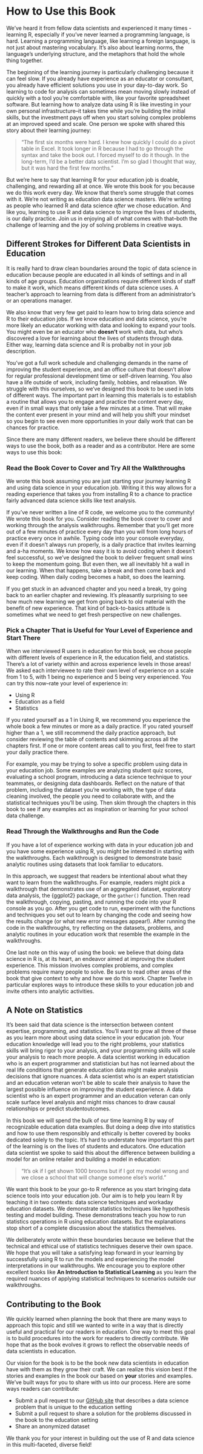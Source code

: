 # How to Use this Book

We've heard it from fellow data scientists and experienced it many times - learning R, especially if you've never learned a programming language, is hard. Learning a programming language, like learning a foreign language, is not just about mastering vocabulary. It's also about learning norms, the language's underlying structure, and the metaphors that hold the whole thing together.

The beginning of the learning journey is particularly challenging because it can feel slow. If you already have experience as an educator or consultant, you already have efficient solutions you use in your day-to-day work. So learning to code for analysis can sometimes mean moving slowly instead of quickly with a tool you're comfortable with, like your favorite spreadsheet software. But learning how to analyze data using R is like investing in your own personal infrastructure--it takes time while you're building the initial skills, but the investment pays off when you start solving complex problems at an improved speed and scale. One person we spoke with shared this story about their learning journey: 

>"The first six months were hard. I knew how quickly I could do a pivot table in Excel. It took longer in R because I had to go through the syntax and take the book out. I forced myself to do it though. In the long-term, I'd be a better data scientist. I'm so glad I thought that way, but it was hard the first few months."

But we're here to say that learning R for your education job is doable, challenging, and rewarding all at once. We wrote this book for you because we do this work every day. We know that there's some struggle that comes with it. We're not writing as education data science masters. We're writing as people who learned R and data science *after* we chose education. And like you, learning to use R and data science to improve the lives of students, is our daily practice. Join us in enjoying all of what comes with that--both the challenge of learning and the joy of solving problems in creative ways.

## Different Strokes for Different Data Scientists in Education

It is really hard to draw clean boundaries around the topic of data science in education because people are educated in all kinds of settings and in all kinds of age groups. Education organizations require different kinds of staff to make it work, which means different kinds of data science uses. A teacher's approach to learning from data is different from an administrator's or an operations manager.

We also know that very few get paid to learn how to bring data science and R to their education jobs. If we know education and data science, you're more likely an educator working with data and looking to expand your tools. You might even be an educator who **doesn't** work with data, but who's discovered a love for learning about the lives of students through data. Either way, learning data science and R is probalby not in your job description.

You've got a full work schedule and challenging demands in the name of improving the student experience, and an office culture that doesn't allow for regular professional development time or self-driven learning. You also have a life outside of work, including family, hobbies, and relaxation. We struggle with this ourselves, so we've designed this book to be used in lots of different ways. The important part in learning this materials is to establish a routine that allows you to engage and practice the content every day, even if in small ways that only take a few minutes at a time. That will make the content ever present in your mind and will help you shift your mindset so you begin to see even more opportunities in your daily work that can be chances for practice. 

Since there are many different readers, we believe there should be 
different ways to use the book, both as a reader and as a contributor. Here are some ways to use this book:   

### Read the Book Cover to Cover and Try All the Walkthroughs 

We wrote this book assuming you are just starting your journey learning R and using data science in your education job. Writing it this way allows for a reading experience that takes you from installing R to a chance to practice fairly advanced data science skills like text analysis. 

If you've never written a line of R code, we welcome you to the community! We wrote this book for you. Consider reading the book cover to cover and working through the analysis walkthroughs. Remember that you'll get more out of a few minutes of practice every day than you will from long hours of practice every once in awhile. Typing code into your console everyday, even if it doesn't always run properly, is a daily practice that invites learning and a-ha moments. We know how easy it is to avoid coding when it doesn't feel successful, so we've designed the book to deliver frequent small wins to keep the momentum going. But even then, we all inevitably hit a wall in our learning. When that happens, take a break and then come back and keep coding. When daily coding becomes a habit, so does the learning.  

If you get stuck in an advanced chapter and you need a break, try going back to an earlier chapter and reviewing. It's pleasantly surprising to see how much new learning we get from going back to old material with the benefit of new experience. That kind of back-to-basics attitude is sometimes what we need to get fresh perspective on new challenges. 

### Pick a Chapter That is Useful for Your Level of Experience and Start There 

When we interviewed R users in education for this book, we chose people with different levels of experience in R, the education field, and statistics. There's a lot of variety within and across experience levels in those areas! We asked each interviewee to rate their own level of experience on a scale from 1 to 5, with 1 being no experience and 5 being very experienced. You can try this now--rate your level of experience in:

 - Using R  
 - Education as a field  
 - Statistics  

If you rated yourself as a 1 in Using R, we recommend you experience the whole book a few minutes or more as a daily practice. If you rated yourself higher than a 1, we still recommend the daily practice approach, but consider reviewing the table of contents and skimming across all the chapters first. If one or more content areas call to you first, feel free to start your daily practice there. 

For example, you may be trying to solve a specific problem using data in your education job. Some examples are analyzing student quiz scores, evaluating a school program, introducing a data science technique to your teammates, or designing data dashboards. Reflect on the nature of that problem, including the dataset you're working with, the type of data cleaning involved, the people you need to collaborate with, and the statistical techniques you'll be using. Then skim through the chapters in this book to see if any examples act as inspiration or learning for your school data challenge.

### Read Through the Walkthroughs and Run the Code 

If you have a lot of experience working with data in your education job and you have some experience using R, you might be interested in starting with the walkthroughs. Each walkthrough is designed to demonstrate basic analytic routines using datasets that look familiar to educators. 

In this approach, we suggest that readers be intentional about what they want to learn from the walkthroughs. For example, readers might pick a walkthrough that demonstrates use of an aggregated dataset, exploratory data analysis, the {ggplot2} package, or the `gather()` function. Then read the walkthrough, copying, pasting, and running the code into your R console as you go. After you get code to run, experiment with the functions and techniques you set out to learn by changing the code and seeing how the results change (or what new error messages appear!). After running the code in the walkthroughs, try reflecting on the datasets, problems, and analytic routines in your education work that resemble the example in the walkthroughs. 

One last note on this way of using the book: we believe that doing data science in R is, at its heart, an endeavor aimed at improving the student experience. This mission involves complex problems, and complex problems require many people to solve. Be sure to read other areas of the book that give context to why and how we do this work. Chapter Twelve in particular explores ways to introduce these skills to your education job and invite others into analytic activities.

## A Note on Statistics 

It's been said that data science is the intersection between content expertise, programming, and statistics. You'll want to grow all three of these as you learn more about using data science in your education job. Your education knowledge will lead you to the right problems, your statistics skills will bring rigor to your analysis, and your programming skills will scale your analysis to reach more people. A data scientist working in education who is an expert programmer and statistician but has not learned about the real life conditions that generate education data might make analysis decisions that ignore nuances. A data scientist who is an expert statistician and an education veteran won't be able to scale their analysis to have the largest possible influence on improving the student experience. A data scientist who is an expert programmer and an education veteran can only scale surface level analysis and might miss chances to draw causal relationships or predict studentoutcomes.

In this book we will spend the bulk of our time learning R by way of recognizable education data examples. But doing a deep dive into statistics and how to use them responsibly and ethically is better covered by books dedicated solely to the topic. It's hard to understate how important this part of the learning is on the lives of students and educators. One education data scientist we spoke to said this about the difference between building a model for an online retailer and building a model in education: 

>"It’s ok if I get shown 1000 brooms but if I got my model wrong and we close a school that will change someone else’s world." 

We want this book to be your go-to R reference as you start bringing data science tools into your education job. Our aim is to help you learn R by teaching it in two contexts: data science techniques and workaday education datasets. We demonstrate statistics techniques like hypothesis testing and model building. These demonstrations teach you how to run statistics operations in R using education datasets. But the explanations stop short of a complete discussion about the statistics themselves. 

We deliberately wrote within these boundaries because we believe that the technical and ethical use of statistics techniques deserve their own space. We hope that you will take a satisfying leap forward in your learning by successfully using R to run the models and experiencing the model interpretations in our walkthroughs. We encourage you to explore other excellent books like **An Introduction to Statistical Learning** as you learn the required nuances of applying statistical techniques to scenarios outside our walkthroughs.

## Contributing to the Book 

We quickly learned when planning the book that there are many ways to approach this topic and still we wanted to write in a way that is directly useful and practical for our readers in education. One way to meet this goal is to build procedures into the work for readers to directly contribute. We hope that as the book evolves it grows to reflect the observable needs of data scientists in education.

Our vision for the book is to be the book new data scientists in education have with them as they grow their craft. We can realize this vision best if the stories and examples in the book our based on **your** stories and examples. We've built ways for you to share with us into our process. Here are some ways readers can contribute: 

 - Submit a pull request to our 
 [GitHub site](https://github.com/jrosen48/data-science-in-education) that describes a data science problem that is unique to the education setting 
 - Submit a pull request to share a solution for the problems discussed in the book to the education setting
 - Share an anonymized dataset
 
 We thank you for your interest in building out the use of R and data science in this multi-faceted, diverse field!